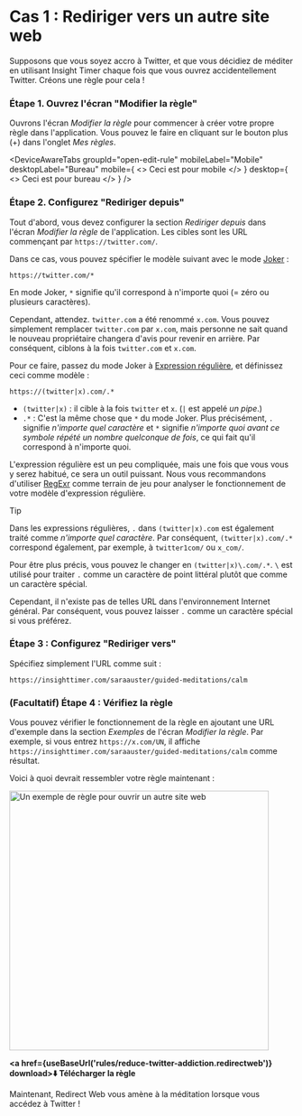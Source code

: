 
# Cas 1 : Rediriger vers un autre site web

Supposons que vous soyez accro à Twitter, et que vous décidiez de méditer en utilisant Insight Timer chaque fois que vous ouvrez accidentellement Twitter. Créons une règle pour cela !

### Étape 1. Ouvrez l'écran "Modifier la règle"

Ouvrons l'écran *Modifier la règle* pour commencer à créer votre propre règle dans l'application. Vous pouvez le faire en cliquant sur le bouton plus (+) dans l'onglet *Mes règles*.

<DeviceAwareTabs
  groupId="open-edit-rule"
  mobileLabel="Mobile"
  desktopLabel="Bureau"
  mobile={
    <>
      Ceci est pour mobile
    </>
  }
  desktop={
    <>
      Ceci est pour bureau
    </>
  }
/>

### Étape 2. Configurez "Rediriger depuis"

Tout d'abord, vous devez configurer la section *Rediriger depuis* dans l'écran *Modifier la règle* de l'application. Les cibles sont les URL commençant par `https://twitter.com/`.

Dans ce cas, vous pouvez spécifier le modèle suivant avec le mode [Joker](rule-settings#url-pattern-wildcard) :

```
https://twitter.com/*
```

En mode Joker, `*` signifie qu'il correspond à n'importe quoi (= zéro ou plusieurs caractères).

Cependant, attendez. `twitter.com` a été renommé `x.com`. Vous pouvez simplement remplacer `twitter.com` par `x.com`, mais personne ne sait quand le nouveau propriétaire changera d'avis pour revenir en arrière. Par conséquent, ciblons à la fois `twitter.com` et `x.com`.

Pour ce faire, passez du mode Joker à [Expression régulière](rule-settings#url-pattern-regular-expression), et définissez ceci comme modèle :

```
https://(twitter|x).com/.*
```

* `(twitter|x)` : il cible à la fois `twitter` et `x`. (`|` est appelé *un pipe*.)
* `.*` : C'est la même chose que `*` du mode Joker. Plus précisément, `.` signifie *n'importe quel caractère* et `*` signifie *n'importe quoi avant ce symbole répété un nombre quelconque de fois*, ce qui fait qu'il correspond à n'importe quoi.

L'expression régulière est un peu compliquée, mais une fois que vous vous y serez habitué, ce sera un outil puissant. Nous vous recommandons d'utiliser [RegExr](https://regexr.com) comme terrain de jeu pour analyser le fonctionnement de votre modèle d'expression régulière.

> [!TIP]
> Dans les expressions régulières, `.` dans `(twitter|x).com` est également traité comme *n'importe quel caractère*. Par conséquent, `(twitter|x).com/.*` correspond également, par exemple, à `twitter1com/` ou `x_com/`.
> 
> Pour être plus précis, vous pouvez le changer en `(twitter|x)\.com/.*`. `\` est utilisé pour traiter `.` comme un caractère de point littéral plutôt que comme un caractère spécial.
> 
> Cependant, il n'existe pas de telles URL dans l'environnement Internet général. Par conséquent, vous pouvez laisser `.` comme un caractère spécial si vous préférez.

### Étape 3 : Configurez "Rediriger vers"

Spécifiez simplement l'URL comme suit :

```
https://insighttimer.com/saraauster/guided-meditations/calm
```

### (Facultatif) Étape 4 : Vérifiez la règle

Vous pouvez vérifier le fonctionnement de la règle en ajoutant une URL d'exemple dans la section *Exemples* de l'écran *Modifier la règle*. Par exemple, si vous entrez `https://x.com/UN`, il affiche `https://insighttimer.com/saraauster/guided-meditations/calm` comme résultat.

Voici à quoi devrait ressembler votre règle maintenant :

<Image src={RuleCreationOpenAnotherWebsiteRulePreview} alt="Un exemple de règle pour ouvrir un autre site web" height="460" hasRoundedCorners hasShadow />

**<a href={useBaseUrl('rules/reduce-twitter-addiction.redirectweb')} download>⬇️ Télécharger la règle</a>**

Maintenant, Redirect Web vous amène à la méditation lorsque vous accédez à Twitter !
